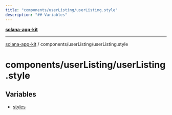 ```yaml
---
title: "components/userListing/userListing.style"
description: "## Variables"
---
```


[**solana-app-kit**](../../../README.mdx)

***

[solana-app-kit](../../../README.mdx) / components/userListing/userListing.style

# components/userListing/userListing.style

## Variables

- [styles](variables/styles.mdx)
